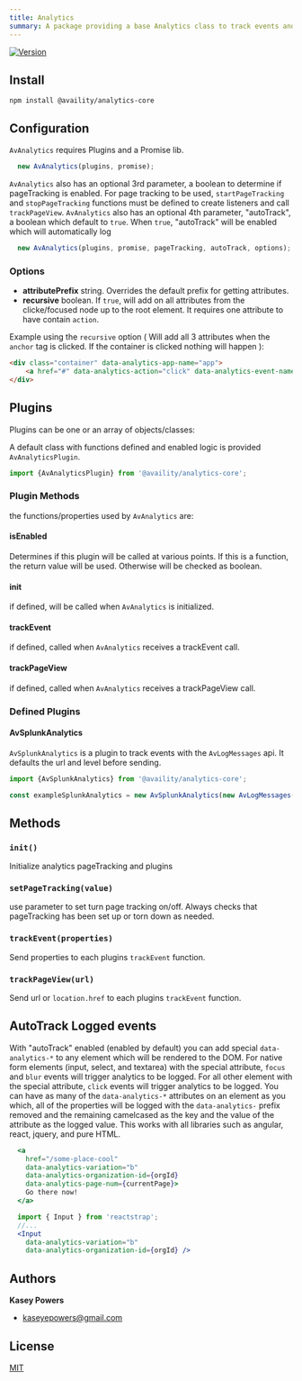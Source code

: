 ```yaml
---
title: Analytics
summary: A package providing a base Analytics class to track events and page views
---
```


[![Version](https://img.shields.io/npm/v/@availity/analytics-core.svg?style=for-the-badge)](https://www.npmjs.com/package/@availity/analytics-core)

## Install
`npm install @availity/analytics-core`

## Configuration

`AvAnalytics` requires Plugins and a Promise lib.

```javascript
  new AvAnalytics(plugins, promise);
```

`AvAnalytics` also has an optional 3rd parameter, a boolean to determine if pageTracking is enabled.
For page tracking to be used, `startPageTracking` and `stopPageTracking` functions must be defined to create listeners and call `trackPageView`.
`AvAnalytics` also has an optional 4th parameter, "autoTrack", a boolean which default to `true`.
When `true`, "autoTrack" will be enabled which will automatically log

```javascript
  new AvAnalytics(plugins, promise, pageTracking, autoTrack, options);
```

### Options
- **attributePrefix** string. Overrides the default prefix for getting attributes.
- **recursive** boolean. If `true`, will add on all attributes from the clicke/focused node up to the root element. It requires one attribute to have contain `action`.

 Example using the `recursive` option ( Will add all 3 attributes when the `anchor` tag is clicked. If the container is clicked nothing will happen ):
```html
<div class="container" data-analytics-app-name="app">
    <a href="#" data-analytics-action="click" data-analytics-event-name="linking">Click me!</a>
</div>
```

## Plugins

Plugins can be one or an array of objects/classes:

A default class with functions defined and enabled logic is provided `AvAnalyticsPlugin`.

```javascript
import {AvAnalyticsPlugin} from '@availity/analytics-core';
```

### Plugin Methods

the functions/properties used by `AvAnalytics` are:

#### isEnabled
Determines if this plugin will be called at various points.
If this is a function, the return value will be used. Otherwise will be checked as boolean.

#### init

if defined, will be called when `AvAnalytics` is initialized.

#### trackEvent

if defined, called when `AvAnalytics` receives a trackEvent call.

#### trackPageView

if defined, called when `AvAnalytics` receives a trackPageView call.

### Defined Plugins

#### AvSplunkAnalytics

`AvSplunkAnalytics` is a plugin to track events with the `AvLogMessages` api.
It defaults the url and level before sending.

```javascript
import {AvSplunkAnalytics} from '@availity/analytics-core';

const exampleSplunkAnalytics = new AvSplunkAnalytics(new AvLogMessages({ http, promise, merge }), isEnabled);
```

## Methods

### `init()`

Initialize analytics pageTracking and plugins

### `setPageTracking(value)`

use parameter to set turn page tracking on/off. Always checks that pageTracking has been set up or torn down as needed.

### `trackEvent(properties)`

Send properties to each plugins `trackEvent` function.

### `trackPageView(url)`

Send url or `location.href` to each plugins `trackEvent` function.

## AutoTrack Logged events
With "autoTrack" enabled (enabled by default) you can add special `data-analytics-*` to any element which will be rendered to the DOM.
For native form elements (input, select, and textarea) with the special attribute, `focus` and `blur` events will trigger analytics to be logged.
For all other element with the special attribute, `click` events will trigger analytics to be logged.
You can have as many of the `data-analytics-*` attributes on an element as you which, all of the properties will be logged with the `data-analytics-` prefix removed and the remaining camelcased as the key and the value of the attribute as the logged value.
This works with all libraries such as angular, react, jquery, and pure HTML.

```jsx
  <a
    href="/some-place-cool"
    data-analytics-variation="b"
    data-analytics-organization-id={orgId}
    data-analytics-page-num={currentPage}>
    Go there now!
  </a>
```

```jsx
  import { Input } from 'reactstrap';
  //...
  <Input
    data-analytics-variation="b"
    data-analytics-organization-id={orgId} />
```

## Authors
**Kasey Powers**
* [kaseyepowers@gmail.com](kaseyepowers@gmail.com)

## License
[MIT](../../LICENSE)
